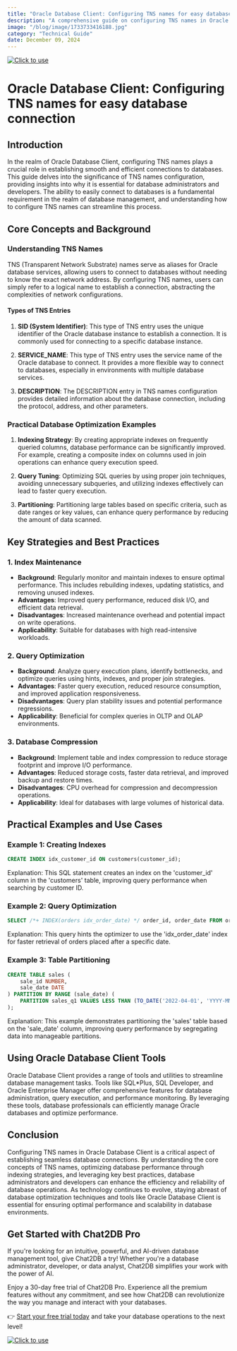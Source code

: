 ```yaml
---
title: "Oracle Database Client: Configuring TNS names for easy database connection"
description: "A comprehensive guide on configuring TNS names in Oracle Database Client for seamless database connections."
image: "/blog/image/1733733416188.jpg"
category: "Technical Guide"
date: December 09, 2024
---
```

[![Click to use](/image/blog/bg/chat2db1.png)](https://app.chat2db.ai/)
# Oracle Database Client: Configuring TNS names for easy database connection


<Authors date="December 09, 2024">
  <Author name="Ethan Clarke" link="https://chat2db.ai" />
</Authors>

## Introduction

In the realm of Oracle Database Client, configuring TNS names plays a crucial role in establishing smooth and efficient connections to databases. This guide delves into the significance of TNS names configuration, providing insights into why it is essential for database administrators and developers. The ability to easily connect to databases is a fundamental requirement in the realm of database management, and understanding how to configure TNS names can streamline this process.

## Core Concepts and Background

### Understanding TNS Names

TNS (Transparent Network Substrate) names serve as aliases for Oracle database services, allowing users to connect to databases without needing to know the exact network address. By configuring TNS names, users can simply refer to a logical name to establish a connection, abstracting the complexities of network configurations.

#### Types of TNS Entries

1. **SID (System Identifier)**: This type of TNS entry uses the unique identifier of the Oracle database instance to establish a connection. It is commonly used for connecting to a specific database instance.

2. **SERVICE_NAME**: This type of TNS entry uses the service name of the Oracle database to connect. It provides a more flexible way to connect to databases, especially in environments with multiple database services.

3. **DESCRIPTION**: The DESCRIPTION entry in TNS names configuration provides detailed information about the database connection, including the protocol, address, and other parameters.

### Practical Database Optimization Examples

1. **Indexing Strategy**: By creating appropriate indexes on frequently queried columns, database performance can be significantly improved. For example, creating a composite index on columns used in join operations can enhance query execution speed.

2. **Query Tuning**: Optimizing SQL queries by using proper join techniques, avoiding unnecessary subqueries, and utilizing indexes effectively can lead to faster query execution.

3. **Partitioning**: Partitioning large tables based on specific criteria, such as date ranges or key values, can enhance query performance by reducing the amount of data scanned.

## Key Strategies and Best Practices

### 1. Index Maintenance

- **Background**: Regularly monitor and maintain indexes to ensure optimal performance. This includes rebuilding indexes, updating statistics, and removing unused indexes.
- **Advantages**: Improved query performance, reduced disk I/O, and efficient data retrieval.
- **Disadvantages**: Increased maintenance overhead and potential impact on write operations.
- **Applicability**: Suitable for databases with high read-intensive workloads.

### 2. Query Optimization

- **Background**: Analyze query execution plans, identify bottlenecks, and optimize queries using hints, indexes, and proper join strategies.
- **Advantages**: Faster query execution, reduced resource consumption, and improved application responsiveness.
- **Disadvantages**: Query plan stability issues and potential performance regressions.
- **Applicability**: Beneficial for complex queries in OLTP and OLAP environments.

### 3. Database Compression

- **Background**: Implement table and index compression to reduce storage footprint and improve I/O performance.
- **Advantages**: Reduced storage costs, faster data retrieval, and improved backup and restore times.
- **Disadvantages**: CPU overhead for compression and decompression operations.
- **Applicability**: Ideal for databases with large volumes of historical data.

## Practical Examples and Use Cases

### Example 1: Creating Indexes

```sql
CREATE INDEX idx_customer_id ON customers(customer_id);
```

Explanation: This SQL statement creates an index on the 'customer_id' column in the 'customers' table, improving query performance when searching by customer ID.

### Example 2: Query Optimization

```sql
SELECT /*+ INDEX(orders idx_order_date) */ order_id, order_date FROM orders WHERE order_date > '2022-01-01';
```

Explanation: This query hints the optimizer to use the 'idx_order_date' index for faster retrieval of orders placed after a specific date.

### Example 3: Table Partitioning

```sql
CREATE TABLE sales (
    sale_id NUMBER,
    sale_date DATE
) PARTITION BY RANGE (sale_date) (
    PARTITION sales_q1 VALUES LESS THAN (TO_DATE('2022-04-01', 'YYYY-MM-DD'))
);
```

Explanation: This example demonstrates partitioning the 'sales' table based on the 'sale_date' column, improving query performance by segregating data into manageable partitions.

## Using Oracle Database Client Tools

Oracle Database Client provides a range of tools and utilities to streamline database management tasks. Tools like SQL*Plus, SQL Developer, and Oracle Enterprise Manager offer comprehensive features for database administration, query execution, and performance monitoring. By leveraging these tools, database professionals can efficiently manage Oracle databases and optimize performance.

## Conclusion

Configuring TNS names in Oracle Database Client is a critical aspect of establishing seamless database connections. By understanding the core concepts of TNS names, optimizing database performance through indexing strategies, and leveraging key best practices, database administrators and developers can enhance the efficiency and reliability of database operations. As technology continues to evolve, staying abreast of database optimization techniques and tools like Oracle Database Client is essential for ensuring optimal performance and scalability in database environments.

## Get Started with Chat2DB Pro

If you're looking for an intuitive, powerful, and AI-driven database management tool, give Chat2DB a try! Whether you're a database administrator, developer, or data analyst, Chat2DB simplifies your work with the power of AI.

Enjoy a 30-day free trial of Chat2DB Pro. Experience all the premium features without any commitment, and see how Chat2DB can revolutionize the way you manage and interact with your databases.

👉 [Start your free trial today](https://app.chat2db.ai/) and take your database operations to the next level!

[![Click to use](/image/blog/bg/chat2db.jpg)](https://app.chat2db.ai/)
